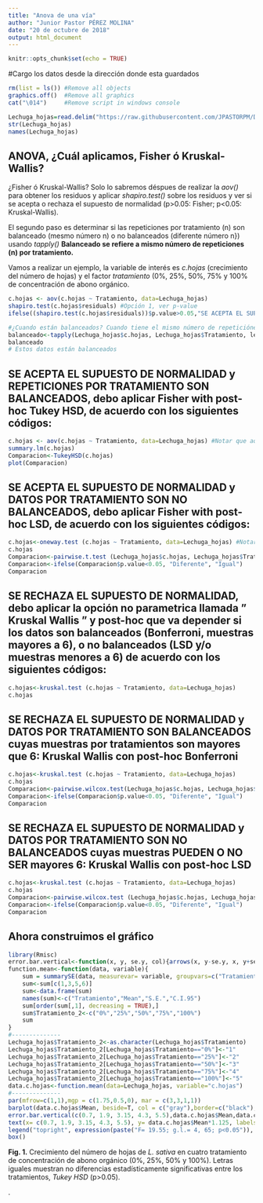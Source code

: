 ---
title: "Anova de una vía"
author: "Junior Pastor PÉREZ MOLINA"
date: "20 de octubre de 2018"
output: html_document
---

```{r setup, include=FALSE}
knitr::opts_chunk$set(echo = TRUE)
```

#Cargo los datos desde la dirección donde esta guardados

```{r, echo=TRUE}
rm(list = ls()) #Remove all objects
graphics.off()  #Remove all graphics
cat("\014")     #Remove script in windows console

Lechuga_hojas=read.delim("https://raw.githubusercontent.com/JPASTORPM/Database/master/Lechuga_hojas.csv",header=T,sep=";",dec=".")
str(Lechuga_hojas)
names(Lechuga_hojas)
```

## ANOVA, ¿Cuál aplicamos, Fisher ó Kruskal-Wallis?

¿Fisher ó Kruskal-Wallis? Solo lo sabremos déspues de realizar la *aov()* para obtener los residuos y 
aplicar *shapiro.test()* sobre los residuos y ver si se acepta o rechaza el supuesto de normalidad (p>0.05: Fisher; p<0.05: Kruskal-Wallis).

El segundo paso es determinar si las repeticiones por tratamiento (n) son balanceado (mesmo número n) o no balanceados (diferente número n}) usando *tapply()*
**Balanceado se refiere a mismo número de repeticiones (n) por tratamiento.**

Vamos a realizar un ejemplo, la variable de interés es *c.hojas* (crecimiento del número de hojas) y el factor *tratamiento* (0%, 25%, 50%, 75% y 100% de concentración de abono orgánico.

```{r, echo=TRUE}
c.hojas <- aov(c.hojas ~ Tratamiento, data=Lechuga_hojas)
shapiro.test(c.hojas$residuals) #Opción 1, ver p-value
ifelse((shapiro.test(c.hojas$residuals))$p.value>0.05,"SE ACEPTA EL SUPUESTO DE NORMALIDAD", "SE RECHAZA EL SUPUESTO DE NORMALIDAD, DATOS ASIMÉTRICOS") #Opción 2, la función te dice

#¿Cuando están balanceados? Cuando tiene el mismo número de repeticiónes por tratamiento
balanceado<-tapply(Lechuga_hojas$c.hojas, Lechuga_hojas$Tratamiento, length)
balanceado
# Estos datos están balanceados 
```

## SE ACEPTA EL SUPUESTO DE NORMALIDAD y REPETICIONES POR TRATAMIENTO SON BALANCEADOS, debo aplicar Fisher with post-hoc Tukey HSD, de acuerdo con los siguientes códigos:

```{r, echo=TRUE}
c.hojas <- aov(c.hojas ~ Tratamiento, data=Lechuga_hojas) #Notar que aqui usamos " aov() "
summary.lm(c.hojas)
Comparacion<-TukeyHSD(c.hojas)
plot(Comparacion)
```


## SE ACEPTA EL SUPUESTO DE NORMALIDAD y DATOS POR TRATAMIENTO SON NO BALANCEADOS, debo aplicar Fisher with post-hoc LSD, de acuerdo con los siguientes códigos:

```{r, echo=TRUE}
c.hojas<-oneway.test (c.hojas ~ Tratamiento, data=Lechuga_hojas) #Notar que aqui usamos " oneway.test() "
c.hojas
Comparacion<-pairwise.t.test (Lechuga_hojas$c.hojas, Lechuga_hojas$Tratamiento, p.adj = "none", exact= F) #Notar que usamos en p.adj= "none" para indicar que es LSD
Comparacion<-ifelse(Comparacion$p.value<0.05, "Diferente", "Igual")
Comparacion
```


## SE RECHAZA EL SUPUESTO DE NORMALIDAD, debo aplicar la opción no parametrica llamada " Kruskal Wallis " y post-hoc que va depender si los datos son balanceados (Bonferroni, muestras mayores a 6),  o no balanceados (LSD y/o muestras menores a 6) de acuerdo con los siguientes códigos:

```{r, echo=TRUE}
c.hojas<-kruskal.test (c.hojas ~ Tratamiento, data=Lechuga_hojas)
c.hojas
```

## SE RECHAZA EL SUPUESTO DE NORMALIDAD y DATOS POR TRATAMIENTO SON BALANCEADOS cuyas muestras por tratamientos son mayores que 6: Kruskal Wallis con post-hoc Bonferroni

```{r, echo=TRUE}
c.hojas<-kruskal.test (c.hojas ~ Tratamiento, data=Lechuga_hojas)
c.hojas
Comparacion<-pairwise.wilcox.test(Lechuga_hojas$c.hojas, Lechuga_hojas$Tratamiento, p.adj = "bonferroni", exact= F)
Comparacion<-ifelse(Comparacion$p.value<0.05, "Diferente", "Igual")
Comparacion
```


## SE RECHAZA EL SUPUESTO DE NORMALIDAD y DATOS POR TRATAMIENTO SON NO BALANCEADOS cuyas muestras PUEDEN O NO SER mayores 6: Kruskal Wallis con post-hoc LSD

```{r, echo=TRUE}
c.hojas<-kruskal.test (c.hojas ~ Tratamiento, data=Lechuga_hojas)
c.hojas
Comparacion<-pairwise.wilcox.test (Lechuga_hojas$c.hojas, Lechuga_hojas$Tratamiento, p.adj = "none", exact= F) #Notar que usamos en p.adj= "none" para indicar que es LSD
Comparacion<-ifelse(Comparacion$p.value<0.05, "Diferente", "Igual")
Comparacion
```

## Ahora construimos el gráfico

```{r, echo=TRUE, fig.width=7.5, fig.height=6.5}
library(Rmisc)
error.bar.vertical<-function(x, y, se.y, col){arrows(x, y-se.y, x, y+se.y, code=3, angle=90, length=0.25, col=col)}
function.mean<-function(data, variable){
    sum = summarySE(data, measurevar= variable, groupvars=c("Tratamiento_2"), na.rm=TRUE)
    sum<-sum[c(1,3,5,6)]
    sum<-data.frame(sum)
    names(sum)<-c("Tratamiento","Mean","S.E.","C.I.95")
    sum[order(sum[,1], decreasing = TRUE),]
    sum$Tratamiento_2<-c("0%","25%","50%","75%","100%")
    sum
}
#--------------
Lechuga_hojas$Tratamiento_2<-as.character(Lechuga_hojas$Tratamiento)
Lechuga_hojas$Tratamiento_2[Lechuga_hojas$Tratamiento=="0%"]<-"1"
Lechuga_hojas$Tratamiento_2[Lechuga_hojas$Tratamiento=="25%"]<-"2"
Lechuga_hojas$Tratamiento_2[Lechuga_hojas$Tratamiento=="50%"]<-"3"
Lechuga_hojas$Tratamiento_2[Lechuga_hojas$Tratamiento=="75%"]<-"4"
Lechuga_hojas$Tratamiento_2[Lechuga_hojas$Tratamiento=="100%"]<-"5"
data.c.hojas<-function.mean(data=Lechuga_hojas, variable="c.hojas")
#--------------
par(mfrow=c(1,1),mgp = c(1.75,0.5,0), mar = c(3,3,1,1))
barplot(data.c.hojas$Mean, beside=T, col = c("gray"),border=c("black"),names.arg = ((as.character(data.c.hojas$Tratamiento_2))),legend.text=FALSE,ylim=c(0,7),ylab="Crecimiento número hojas (± E.E.)",xlab="Concentración de abono orgánico",main="")
error.bar.vertical(c(0.7, 1.9, 3.15, 4.3, 5.5),data.c.hojas$Mean,data.c.hojas$S.E., col="red")
text(x= c(0.7, 1.9, 3.15, 4.3, 5.5), y= data.c.hojas$Mean*1.125, labels=c("a", "b", "b", "c", "c"), col="darkred", cex=1.25)
legend("topright", expression(paste("F= 19.55; g.l.= 4, 65; p<0.05")), col="darkred", merge = F, bg = NULL, bty='n', cex=1.25)
box()
```




**Fig. 1.** Crecimiento del número de hojas de *L. sativa* en cuatro tratamiento de concentración de abono orgánico (0%, 25%, 50% y 100%). Letras iguales muestran no diferencias estadísticamente significativas entre los tratamientos, *Tukey HSD* (p>0.05). 




.



